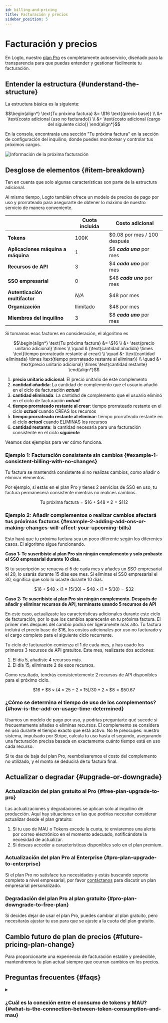 ```yaml
---
id: billing-and-pricing
title: Facturación y precios
sidebar_position: 5
---
```


# Facturación y precios

En Logto, nuestro [plan Pro](https://logto.io/pricing) es completamente autoservicio, diseñado para la transparencia para que puedas entender y gestionar fácilmente tu facturación.

## Entender la estructura \{#understand-the-structure}

La estructura básica es la siguiente:

```math
\begin{align*}
\text{Tu próxima factura} &= \$16 \text{(precio base)} \\
&+ \text{costo adicional (uso no facturado)} \\
&+ \text{costo adicional (cargo del siguiente ciclo)}
\end{align*}
```

En la consola, encontrarás una sección "Tu próxima factura" en la sección de configuración del inquilino, donde puedes monitorear y controlar tus próximos cargos.

<img src="/img/assets/next-billing-info.png" alt="Información de la próxima facturación" />

## Desglose de elementos \{#item-breakdown}

Ten en cuenta que solo algunas características son parte de la estructura adicional.

Al mismo tiempo, Logto también ofrece un modelo de precios de pago por uso y prorrateado para asegurarte de obtener lo máximo de nuestro servicio de manera conveniente.

|                                    | Cuota incluida | Costo adicional             |
| ---------------------------------- | -------------- | --------------------------- |
| **Tokens**                         | 100K           | $0.08 por mes / 100 después |
| **Aplicaciones máquina a máquina** | 1              | $8 **_cada una_** por mes   |
| **Recursos de API**                | 3              | $4 **_cada uno_** por mes   |
| **SSO empresarial**                | 0              | $48 **_cada uno_** por mes  |
| **Autenticación multifactor**      | _N/A_          | $48 por mes                 |
| **Organización**                   | Ilimitado      | $48 por mes                 |
| **Miembros del inquilino**         | 3              | $8 **_cada uno_** por mes   |

Si tomamos esos factores en consideración, el algoritmo es

```math
\begin{align*}
\text{Tu próxima factura} &= \$16 \\
&+ \text{precio unitario adicional} \times \\
\quad & (\text{cantidad añadida} \times \text{tiempo prorrateado restante al crear} \\
\quad &- \text{cantidad eliminada} \times \text{tiempo prorrateado restante al eliminar}) \\
\quad &+ \text{precio unitario adicional} \times \text{cantidad restante}
\end{align*}
```

1. **precio unitario adicional**: El precio unitario de este complemento
2. **cantidad añadida**: La cantidad de complemento que el usuario añadió en el ciclo de facturación **_actual_**
3. **cantidad eliminada**: La cantidad de complemento que el usuario eliminó en el ciclo de facturación **_actual_**
4. **tiempo prorrateado restante al crear**: tiempo prorrateado restante en el ciclo **_actual_** cuando CREAS los recursos
5. **tiempo prorrateado restante al eliminar**: tiempo prorrateado restante en el ciclo **_actual_** cuando ELIMINAS los recursos
6. **cantidad restante**: la cantidad necesaria para una facturación consistente en el ciclo **_siguiente_**

Veamos dos ejemplos para ver cómo funciona.

### Ejemplo 1: Facturación consistente sin cambios \{#example-1-consistent-billing-with-no-changes}

Tu factura se mantendrá consistente si no realizas cambios, como añadir o eliminar elementos.

Por ejemplo, si estás en el plan Pro y tienes 2 servicios de SSO en uso, tu factura permanecerá consistente mientras no realices cambios.

```math
\text{Tu próxima factura} = \$ 16 + \$ 48 \times 2 = \$ 112
```

### Ejemplo 2: Añadir complementos o realizar cambios afectará tus próximas facturas \{#example-2-adding-add-ons-or-making-changes-will-affect-your-upcoming-bills}

Esto hará que tu próxima factura sea un poco diferente según los diferentes casos. El algoritmo sigue funcionando.

**Caso 1: Te suscribiste al plan Pro sin ningún complemento y solo probaste el SSO empresarial durante 10 días.**

Si tu suscripción se renueva el 5 de cada mes y añades un SSO empresarial el 20, lo usarás durante 15 días ese mes. Si eliminas el SSO empresarial el 30, significa que solo lo usaste durante 10 días.

```math
\$16 + \$48 \times (1 \times 15 / 30) - \$48 \times (1 \times 5 / 30) = \$32
```

**Caso 2: Te suscribiste al plan Pro sin ningún complemento. Después de añadir y eliminar recursos de API, terminaste usando 5 recursos de API**

En este caso, actualizaste las características adicionales durante este ciclo de facturación, por lo que los cambios aparecerán en tu próxima factura. El primer mes después del cambio podría ser ligeramente más alto. Tu factura incluirá el precio base de $16, los costos adicionales por uso no facturado y el cargo completo para el siguiente ciclo recurrente.

Tu ciclo de facturación comienza el 1 de cada mes, y has usado los primeros 3 recursos de API gratuitos. Este mes, realizaste dos acciones:

1. El día 5, añadiste 4 recursos más.
2. El día 15, eliminaste 2 de esos recursos.

Como resultado, tendrás consistentemente 2 recursos de API disponibles para el próximo ciclo.

```math
\$16 + \$8 \times (4 \times 25 - 2 \times 15) / 30 + 2 \times \$8 = \$50.67
```

### ¿Cómo se determina el tiempo de uso de los complementos? \{#how-is-the-add-on-usage-time-determined}

Usamos un modelo de pago por uso, y podrías preguntarte qué sucede si frecuentemente añades o eliminas recursos. El complemento se considera en uso durante el tiempo exacto que está activo. No te preocupes: nuestro sistema, impulsado por Stripe, calcula tu uso hasta el segundo, asegurando una facturación precisa basada en exactamente cuánto tiempo está en uso cada recurso.

Si te das de baja del plan Pro, reembolsaremos el costo del complemento no utilizado, y el monto se deducirá de tu factura final.

## Actualizar o degradar \{#upgrade-or-downgrade}

### Actualización del plan gratuito al Pro \{#free-plan-upgrade-to-pro}

Las actualizaciones y degradaciones se aplican solo al inquilino de producción. Aquí hay situaciones en las que podrías necesitar considerar actualizar desde el plan gratuito:

1. Si tu uso de MAU o Tokens excede la cuota, te enviaremos una alerta por correo electrónico en el momento adecuado, notificándote la necesidad de actualizar.
2. Si deseas acceder a características disponibles solo en el plan premium.

### Actualización del plan Pro al Enterprise \{#pro-plan-upgrade-to-enterprise}

Si el plan Pro no satisface tus necesidades y estás buscando soporte completo a nivel empresarial, por favor [contáctanos](https://logto.io/contact) para discutir un plan empresarial personalizado.

### Degradación del plan Pro al plan gratuito \{#pro-plan-downgrade-to-free-plan}

Si decides dejar de usar el plan Pro, puedes cambiar al plan gratuito, pero necesitarás ajustar tu uso para que se ajuste a la cuota del plan gratuito.

## Cambio futuro de plan de precios \{#future-pricing-plan-change}

Para proporcionarte una experiencia de facturación estable y predecible, mantendremos tu plan actual siempre que ocurran cambios en los precios.

## Preguntas frecuentes \{#faqs}

<details>

<summary>

### ¿Cuál es la conexión entre el consumo de tokens y MAU? \{#what-is-the-connection-between-token-consumption-and-mau}

</summary>

Logto utiliza autenticación basada en tokens. Un solo inicio de sesión de usuario una vez podría implicar el consumo de dos o tres tokens: Token de ID, Token de acceso y Token de actualización. Si utilizas características como M2M u Organización, también pueden estar involucrados tokens adicionales, como tokens M2M o tokens de organización. El consumo de tokens depende de cómo los usuarios interactúan con tu sistema. Para ayudarte a rastrear esto, ofrecemos monitoreo en tiempo real del uso de tokens en el <CloudLink to="/dashboard">Consola > Tablero</CloudLink>. Aquí hay un ejemplo: nuestro plan gratuito ofrece 100k tokens gratis, lo que puede soportar aproximadamente entre 30k-50k MAU (Usuarios Activos Mensuales).

</details>
